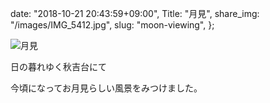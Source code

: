   date: "2018-10-21 20:43:59+09:00",
  Title: "月見",
  share_img: "/images/IMG_5412.jpg",
  slug: "moon-viewing",
};

![月見](/images/IMG_5412.jpg)

<span className="caption">日の暮れゆく秋吉台にて</span>

今頃になってお月見らしい風景をみつけました。
